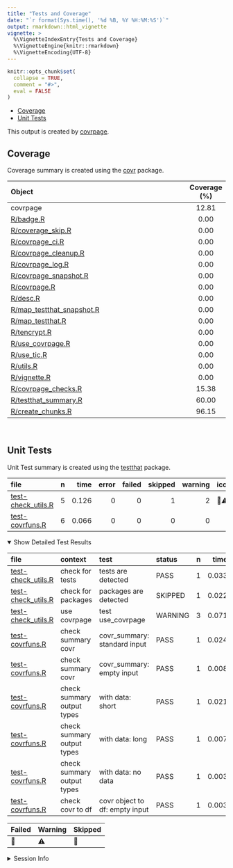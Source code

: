 ```yaml
---
title: "Tests and Coverage"
date: "`r format(Sys.time(), '%d %B, %Y %H:%M:%S')`"
output: rmarkdown::html_vignette
vignette: >
  %\VignetteIndexEntry{Tests and Coverage}
  %\VignetteEngine{knitr::rmarkdown}
  %\VignetteEncoding{UTF-8}
---
```

  
```r
knitr::opts_chunk$set(
  collapse = TRUE,
  comment = "#>",
  eval = FALSE
)
```

<!--- Placeholder for tests/README.md Do Not Edit--->
  - [Coverage](#coverage)
  - [Unit Tests](#unit-tests)

This output is created by
[covrpage](https://github.com/yonicd/covrpage).

## Coverage

Coverage summary is created using the
[covr](https://github.com/r-lib/covr) package.

| Object                                                      | Coverage (%) |
| :---------------------------------------------------------- | :----------: |
| covrpage                                                    |    12.81     |
| [R/badge.R](https://github.com/yonicd/covrpage/tree/master/R/badge.R)                                   |     0.00     |
| [R/coverage\_skip.R](https://github.com/yonicd/covrpage/tree/master/R/coverage_skip.R)                  |     0.00     |
| [R/covrpage\_ci.R](https://github.com/yonicd/covrpage/tree/master/R/covrpage_ci.R)                      |     0.00     |
| [R/covrpage\_cleanup.R](https://github.com/yonicd/covrpage/tree/master/R/covrpage_cleanup.R)            |     0.00     |
| [R/covrpage\_log.R](https://github.com/yonicd/covrpage/tree/master/R/covrpage_log.R)                    |     0.00     |
| [R/covrpage\_snapshot.R](https://github.com/yonicd/covrpage/tree/master/R/covrpage_snapshot.R)          |     0.00     |
| [R/covrpage.R](https://github.com/yonicd/covrpage/tree/master/R/covrpage.R)                             |     0.00     |
| [R/desc.R](https://github.com/yonicd/covrpage/tree/master/R/desc.R)                                     |     0.00     |
| [R/map\_testthat\_snapshot.R](https://github.com/yonicd/covrpage/tree/master/R/map_testthat_snapshot.R) |     0.00     |
| [R/map\_testthat.R](https://github.com/yonicd/covrpage/tree/master/R/map_testthat.R)                    |     0.00     |
| [R/tencrypt.R](https://github.com/yonicd/covrpage/tree/master/R/tencrypt.R)                             |     0.00     |
| [R/use\_covrpage.R](https://github.com/yonicd/covrpage/tree/master/R/use_covrpage.R)                    |     0.00     |
| [R/use\_tic.R](https://github.com/yonicd/covrpage/tree/master/R/use_tic.R)                              |     0.00     |
| [R/utils.R](https://github.com/yonicd/covrpage/tree/master/R/utils.R)                                   |     0.00     |
| [R/vignette.R](https://github.com/yonicd/covrpage/tree/master/R/vignette.R)                             |     0.00     |
| [R/covrpage\_checks.R](https://github.com/yonicd/covrpage/tree/master/R/covrpage_checks.R)              |    15.38     |
| [R/testthat\_summary.R](https://github.com/yonicd/covrpage/tree/master/R/testthat_summary.R)            |    60.00     |
| [R/create\_chunks.R](https://github.com/yonicd/covrpage/tree/master/R/create_chunks.R)                  |    96.15     |

<br>

## Unit Tests

Unit Test summary is created using the
[testthat](https://github.com/r-lib/testthat) package.

| file                                               | n |  time | error | failed | skipped | warning | icon |
| :------------------------------------------------- | -: | ----: | ----: | -----: | ------: | ------: | :--- |
| [test-check\_utils.R](https://github.com/yonicd/covrpage/tree/master/tests/testthat/test-check_utils.R) | 5 | 0.126 |     0 |      0 |       1 |       2 | 🔶⚠️  |
| [test-covrfuns.R](https://github.com/yonicd/covrpage/tree/master/tests/testthat/test-covrfuns.R)        | 6 | 0.066 |     0 |      0 |       0 |       0 |      |

<details open>

<summary> Show Detailed Test Results </summary>

| file                                                   | context                    | test                           | status  | n |  time | icon |
| :----------------------------------------------------- | :------------------------- | :----------------------------- | :------ | -: | ----: | :--- |
| [test-check\_utils.R](https://github.com/yonicd/covrpage/tree/master/tests/testthat/test-check_utils.R#L4)  | check for tests            | tests are detected             | PASS    | 1 | 0.033 |      |
| [test-check\_utils.R](https://github.com/yonicd/covrpage/tree/master/tests/testthat/test-check_utils.R#L12) | check for packages         | packages are detected          | SKIPPED | 1 | 0.022 | 🔶    |
| [test-check\_utils.R](https://github.com/yonicd/covrpage/tree/master/tests/testthat/test-check_utils.R#L23) | use covrpage               | test use\_covrpage             | WARNING | 3 | 0.071 | ⚠️   |
| [test-covrfuns.R](https://github.com/yonicd/covrpage/tree/master/tests/testthat/test-covrfuns.R#L5)         | check summary covr         | covr\_summary: standard input  | PASS    | 1 | 0.024 |      |
| [test-covrfuns.R](https://github.com/yonicd/covrpage/tree/master/tests/testthat/test-covrfuns.R#L9_L11)     | check summary covr         | covr\_summary: empty input     | PASS    | 1 | 0.008 |      |
| [test-covrfuns.R](https://github.com/yonicd/covrpage/tree/master/tests/testthat/test-covrfuns.R#L19)        | check summary output types | with data: short               | PASS    | 1 | 0.021 |      |
| [test-covrfuns.R](https://github.com/yonicd/covrpage/tree/master/tests/testthat/test-covrfuns.R#L23)        | check summary output types | with data: long                | PASS    | 1 | 0.007 |      |
| [test-covrfuns.R](https://github.com/yonicd/covrpage/tree/master/tests/testthat/test-covrfuns.R#L27)        | check summary output types | with data: no data             | PASS    | 1 | 0.003 |      |
| [test-covrfuns.R](https://github.com/yonicd/covrpage/tree/master/tests/testthat/test-covrfuns.R#L35)        | check covr to df           | covr object to df: empty input | PASS    | 1 | 0.003 |      |

| Failed | Warning | Skipped |
| :----- | :------ | :------ |
| 🛑      | ⚠️      | 🔶       |

</details>

<details>

<summary> Session Info </summary>

| Field    | Value                             |
| :------- | :-------------------------------- |
| Version  | R version 4.0.3 (2020-10-10)      |
| Platform | x86\_64-apple-darwin17.0 (64-bit) |
| Running  | macOS Catalina 10.15.7            |
| Language | en\_US                            |
| Timezone | UTC                               |

| Package  | Version |
| :------- | :------ |
| testthat | 3.0.0   |
| covr     | 3.3.2   |
| covrpage | 0.1     |

</details>

<!--- Final Status : skipped/warning --->
